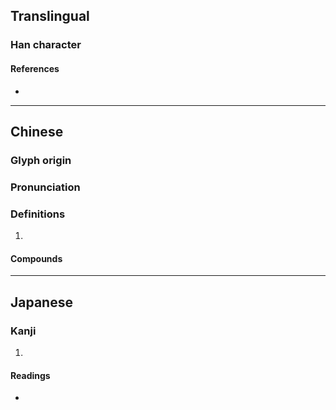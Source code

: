 {{character info}}
==Translingual==

===Han character===
{{Han char|rn=64|rad=手|as=11|sn=14|four=57047|canj=QKCE|ids=⿰扌殺}}

====References====
* {{Han ref|kx=0449.090|dkj=12558|dj=0799.330|hdz=31933.050|uh=644B|ud=25675|bh=E1E9|bd=57833}}

----

==Chinese==
{{zh-forms|s=𢫬}}

===Glyph origin===
{{Han etym}}

===Pronunciation===
{{zh-pron
|m=sà,shā
|c=saat3
|mc=y
|oc=y
|cat=
}}

===Definitions===
{{zh-hanzi}}

# {{rfdef|zh}}

====Compounds====
{{zh-der|拔摋}}

----

==Japanese==

===Kanji===
{{ja-kanji|grade=|rs=手11}}

# {{rfdef|ja|sort=手11}}

====Readings====
* {{ja-readings|on=[[さつ]] (satsu), [[さち]] (sachi), [[せつ]] (setsu), [[せち]] (sechi)|kun=[[うつ]] (utsu)}}